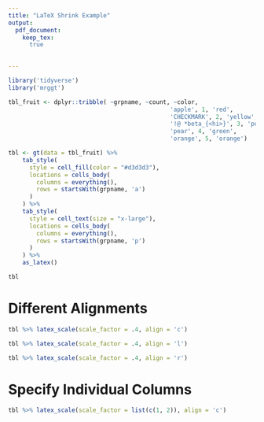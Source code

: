 ```yaml
---
title: "LaTeX Shrink Example"
output: 
  pdf_document:
    keep_tex:
      true
  

---
```

```r
library('tidyverse')
library('mrggt')
```

```r
tbl_fruit <- dplyr::tribble( ~grpname, ~count, ~color,
                                              'apple', 1, 'red',
                                              'CHECKMARK', 2, 'yellow',
                                              '!@ *beta_{<hi>}', 3, 'purple',
                                              'pear', 4, 'green',
                                              'orange', 5, 'orange')

```

```r
tbl <- gt(data = tbl_fruit) %>%
    tab_style(
      style = cell_fill(color = "#d3d3d3"),
      locations = cells_body(
        columns = everything(),
        rows = startsWith(grpname, 'a')
      )
    ) %>%
    tab_style(
      style = cell_text(size = "x-large"),
      locations = cells_body(
        columns = everything(),
        rows = startsWith(grpname, 'p')
      )
    ) %>%
    as_latex()

tbl

```

# Different Alignments
```r
tbl %>% latex_scale(scale_factor = .4, align = 'c')
```

```r
tbl %>% latex_scale(scale_factor = .4, align = 'l')
```

```r
tbl %>% latex_scale(scale_factor = .4, align = 'r')
```

# Specify Individual Columns

```r
tbl %>% latex_scale(scale_factor = list(c(1, 2)), align = 'c')
```
